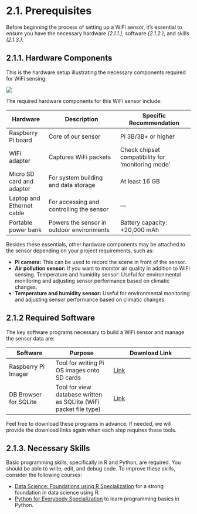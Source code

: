 # 2.1. Prerequisites {.unnumbered}

Before beginning the process of setting up a WiFi sensor, it's essential to ensure you have the necessary hardware *(2.1.1.)*, software *(2.1.2.)*, and skills *(2.1.3.)*.

## 2.1.1. Hardware Components {.unnumbered}

This is the hardware setup illustrating the necessary components required for WiFi sensing:

![](material/ch2/sensor_comp.png)

The required hardware components for this WiFi sensor include:

| Hardware                | Description                                  | Specific Recommendation                       |
|-------------------------|----------------------------------------------|-----------------------------------------------|
| Raspberry Pi board      | Core of our sensor                           | Pi 3B/3B+ or higher                           |
| WiFi adapter            | Captures WiFi packets                        | Check chipset compatibility for 'monitoring mode' |
| Micro SD card and adapter | For system building and data storage       | At least 16 GB                                |
| Laptop and Ethernet cable | For accessing and controlling the sensor   | ---                                           |
| Portable power bank     | Powers the sensor in outdoor environments    | Battery capacity: +20,000 mAh                 |

Besides these essentials, other hardware components may be attached to the sensor depending on your project requirements, such as:

- **Pi camera:** This can be used to record the scene in front of the sensor.
- **Air pollution sensor:** If you want to monitor air quality in addition to WiFi sensing.
Temperature and humidity sensor: Useful for environmental monitoring and adjusting sensor performance based on climatic changes.
- **Temperature and humidity sensor:** Useful for environmental monitoring and adjusting sensor performance based on climatic changes.


## 2.1.2 Required Software {.unnumbered}

The key software programs necessary to build a WiFi sensor and manage the sensor data are:

| Software                | Purpose                                           | Download Link                           |
|------------------|-----------------------|-------------------------------|
| Raspberry Pi Imager | Tool for writing Pi OS images onto SD cards	 | [Link](https://www.putty.org/) |
| DB Browser for SQLite | Tool for view database written as SQLlite (WiFi packet file type) | [Link](https://sqlitebrowser.org/) |

Feel free to download these programs in advance. If needed, we will provide the download links again when each step requires these tools.

## 2.1.3. Necessary Skills {.unnumbered}

Basic programming skills, specifically in R and Python, are required. You should be able to write, edit, and debug code. To improve these skills, consider the following courses:

-   [Data Science: Foundations using R Specialization](https://www.coursera.org/specializations/data-science-foundations-r) for a strong foundation in data science using R.
-   [Python for Everybody Specialization](https://www.coursera.org/specializations/python) to learn programming basics in Python.
